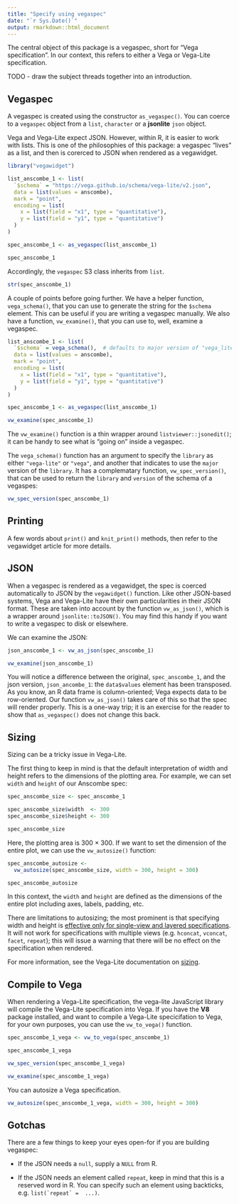 ```yaml
---
title: "Specify using vegaspec"
date: "`r Sys.Date()`"
output: rmarkdown::html_document
---
```


The central object of this package is a vegaspec, short for "Vega specification". In our context, this refers to either a Vega or Vega-Lite specification.

TODO - draw the subject threads together into an introduction.

## Vegaspec

A vegaspec is created using the constructor `as_vegaspec()`. You can coerce to a `vegaspec` object from a `list`, `character` or a **jsonlite** `json` object. 

Vega and Vega-Lite expect JSON. However, within R, it is easier to work with lists. This is one of the philosophies of this package: a vegaspec "lives" as a list, and then is corerced to JSON when rendered as a vegawidget.

```r
library("vegawidget")

list_anscombe_1 <- list(
  `$schema` = "https://vega.github.io/schema/vega-lite/v2.json",
  data = list(values = anscombe),
  mark = "point",
  encoding = list(
    x = list(field = "x1", type = "quantitative"),
    y = list(field = "y1", type = "quantitative")
  )
) 

spec_anscombe_1 <- as_vegaspec(list_anscombe_1)

spec_anscombe_1
```

Accordingly, the `vegaspec` S3 class inherits from `list`.

```r
str(spec_anscombe_1)
```

A couple of points before going further. We have a helper function, `vega_schema()`, that you can use to generate the string for the `$schema` element. This can be useful if you are writing a vegaspec manually. We also have a function, `vw_examine()`, that you can use to, well, examine a vegaspec.

```r
list_anscombe_1 <- list(
  `$schema` = vega_schema(),  # defaults to major version of "vega_lite"
  data = list(values = anscombe),
  mark = "point",
  encoding = list(
    x = list(field = "x1", type = "quantitative"),
    y = list(field = "y1", type = "quantitative")
  )
) 

spec_anscombe_1 <- as_vegaspec(list_anscombe_1)

vw_examine(spec_anscombe_1)
```

The `vw_examine()` function is a thin wrapper around `listviewer::jsonedit()`; it can be handy to see what is "going on" inside a vegaspec.
 
The `vega_schema()` function has an argument to specify the `library` as either `"vega-lite"` or `"vega"`, and another that indicates to use the `major` version of the `library`. It has a complematary function, `vw_spec_version()`, that can be used to return the `library` and `version` of the schema of a vegaspes:

```r
vw_spec_version(spec_anscombe_1)
```

## Printing

A few words about `print()` and `knit_print()` methods, then refer to the vegawidget article for more details.  

## JSON

When a vegaspec is rendered as a vegawidget, the spec is coerced automatically to JSON by the `vegawidget()` function. Like other JSON-based systems, Vega and Vega-Lite have their own particularities in their JSON format. These are taken into account by the function `vw_as_json()`, which is a wrapper around `jsonlite::toJSON()`. You may find this handy if you want to write a vegaspec to disk or elsewhere.

We can examine the JSON:

```r
json_anscombe_1 <- vw_as_json(spec_anscombe_1)

vw_examine(json_anscombe_1)
```

You will notice a difference between the original, `spec_anscombe_1`, and the json version, `json_ancombe_1`: the `data$values` element has been transposed. As you know, an R data frame is column-oriented; Vega expects data to be row-oriented. Our function `vw_as_json()` takes care of this so that the spec will render properly. This is a one-way trip; it is an exercise for the reader to show that `as_vegaspec()` does not change this back.

## Sizing

Sizing can be a tricky issue in Vega-Lite. 

The first thing to keep in mind is that the default interpretation of width and height refers to the dimensions of the plotting area. For example, we can set `width` and `height` of our Anscombe spec:

```r
spec_anscombe_size <- spec_anscombe_1

spec_anscombe_size$width  <- 300
spec_anscombe_size$height <- 300

spec_anscombe_size
```

Here, the plotting area is 300 $\times$ 300. If we want to set the dimension of the entire plot, we can use the `vw_autosize()` function:

```r
spec_anscombe_autosize <- 
  vw_autosize(spec_anscombe_size, width = 300, height = 300)

spec_anscombe_autosize
```

In this context, the `width` and `height` are defined as the dimensions of the entire plot including axes, labels, padding, etc.

There are limitations to autosizing; the most prominent is that specifying width and height is [effective only for single-view and layered specifications](https://vega.github.io/vega-lite/docs/size.html#limitations). It will not work for specifications with multiple views (e.g. `hconcat`, `vconcat`, `facet`, `repeat`); this will issue a warning that there will be no effect on the specification when rendered.

For more information, see the Vega-Lite documentation on [sizing](https://vega.github.io/vega-lite/docs/size.html#limitations).

## Compile to Vega

When rendering a Vega-Lite specification, the vega-lite JavaScript library will compile the Vega-Lite specification into Vega. If you have the **V8** package installed, and want to compile a Vega-Lite specicifation to Vega, for your own purposes, you can use the `vw_to_vega()` function.

```r
spec_anscombe_1_vega <- vw_to_vega(spec_anscombe_1)

spec_anscombe_1_vega
```

```r
vw_spec_version(spec_anscombe_1_vega)
```

```r
vw_examine(spec_anscombe_1_vega)
```

You can autosize a Vega specification.

```r
vw_autosize(spec_anscombe_1_vega, width = 300, height = 300)
```

## Gotchas

There are a few things to keep your eyes open-for if you are building vegaspec: 

- If the JSON needs a `null`, supply a `NULL` from R.

- If the JSON needs an element called `repeat`, keep in mind that this is a reserved word in R. You can specify such an element using backticks, e.g. ``list(`repeat` =  ...)``.



